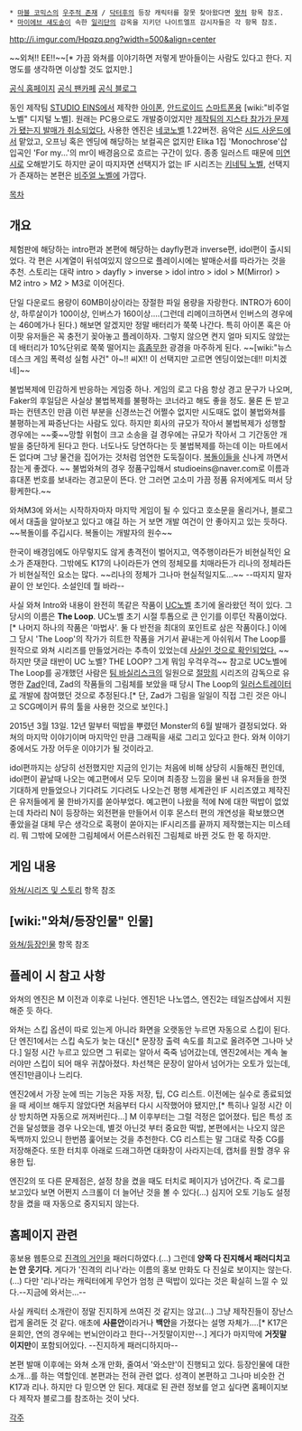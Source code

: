  * [[마블 코믹스]]의 [[우주적 존재]] / [[닥터후]]의 등장 캐릭터를 잘못 찾아왔다면 [[왓처]] 항목 참조.
 * [[마이에브 섀도송]]이 속한 [[일리단]]의 감옥을 지키던 나이트엘프 감시자들은 각 항목 참조.

http://i.imgur.com/Hpqzq.png?width=500&align=center

~~외쳐!! EE!!~~[* 가끔 와쳐를 이야기하면 저렇게 받아들이는 사람도 있다고 한다. 지명도를 생각하면 이상할 것도 없지만.]

[http://studioeins.org/watcher/ 공식 홈페이지]
[http://cafe.naver.com/watchermobile/ 공식 팬카페]
[http://blog.naver.com/studioeins 공식 블로그]

동인 제작팀 [[STUDIO EINS]]에서 제작한 [[아이폰]], [[안드로이드]] [[스마트폰]]용 [wiki:"비주얼 노벨" 디지털 노벨]. 원래는 PC용으로도 개발중이었지만 [http://ruliweb.daum.net/ruliboard/read.htm?table=game_online&num=33977 제작팀의 지스타 참가가 문제가 됐는지 발매가 취소되었다.] 사용한 엔진은 [[네코노벨]] 1.22버전. 음악은 [[시드 사운드]]에서 맡았고, 오프닝 혹은 엔딩에 해당하는 보컬곡은 없지만 Elika 1집 'Monochrose'삽입곡인 'For my...'의 mr이 배경음으로 흐르는 구간이 있다. 종종 일러스트 때문에 [[미연시]]로 오해받기도 하지만 굳이 따지자면 선택지가 없는 IF 시리즈는 [[키네틱 노벨]], 선택지가 존재하는 본편은 [[비주얼 노벨]]에 가깝다.

[[목차]]

== 개요 ==

체험판에 해당하는 intro편과 본편에 해당하는 dayfly편과 inverse편, idol편이 출시되었다. 각 편은 시계열이 뒤섞여있지 않으므로 플레이시에는 발매순서를 따라가는 것을 추천. 스토리는 대략 intro > dayfly > inverse > idol intro > idol > M(Mirror) > M2 intro > M2 > M3로 이어진다. 

단일 다운로드 용량이 60MB이상이라는 장절한 파일 용량을 자랑한다. INTRO가 60이상, 하루살이가 100이상, 인버스가 160이상….(그런데 리메이크하면서 인버스의 경우에는 460메가나 된다.) 해보면 알겠지만 정말 배터리가 쭉쭉 나간다. 특히 아이폰 혹은 아이팟 유저들은 꼭 충전기 꽂아놓고 플레이하자. 그렇지 않으면 켠지 얼마 되지도 않았는데 배터리가 10%단위로 쭉쭉 떨어지는 [[흠좀무]]한 광경을 마주하게 된다. ~~[wiki:"뉴스데스크 게임 폭력성 실험 사건" 아~!! 씨X!! 이 선택지만 고르면 엔딩이었는데!! 미치겠네]~~

불법복제에 민감하게 반응하는 게임중 하나. 게임의 로고 다음 항상 경고 문구가 나오며, Faker의 후일담은 사실상 불법복제를 불평하는 코너라고 해도 좋을 정도. 물론 돈 받고 파는 컨텐츠인 만큼 이런 부분을 신경쓰는건 어쩔수 없지만 시도때도 없이 불법와쳐를 불평하는게 짜증난다는 사람도 있다. 하지만 회사의 규모가 작아서 불법복제가 성행할 경우에는 ~~좆~~망할 위험이 크고 소송을 걸 경우에는 규모가 작아서 그 기간동안 개발을 중단하게 된다고 한다. 너도나도 당연하다는 듯 불법복제를 하는데 이는 마트에서 돈 없다며 그냥 물건을 집어가는 것처럼 엄연한 도둑질이다. [[복돌이]]들을 신나게 까면서 참는게 좋겠다. ~~ 불법와쳐의 경우 정품구입해서 studioeins@naver.com로 이름과 휴대폰 번호를 보내라는 경고문이 뜬다. 안 그러면 고소미 가끔 정품 유저에게도 떠서 당황케한다.~~ 

와쳐M3에 와서는 시작하자마자 마지막 게임이 될 수 있다고 호소문을 올리거나, 블로그에서 대출을 알아보고 있다고 얘길 하는 거 보면 개발 여건이 안 좋아지고 있는 듯하다. ~~복돌이를 주깁시다. 복돌이는 개발자의 원수~~


한국이 배경임에도 아무렇지도 않게 총격전이 벌어지고, 역주행이라든가 비현실적인 요소가 존재한다. 그밖에도 K17의 나이라든가 연의 정체모를 치매라든가 리나의 정체라든가 비현실적인 요소는 많다. ~~리나의 정체가 그나마 현실적일지도...~~ --따지지 말자 끝이 안 보인다. 소설인데 뭘 바라--

사실 와쳐 Intro와 내용이 완전히 똑같은 작품이 [[UC노벨]] 초기에 올라왔던 적이 있다. 그 당시의 이름은 '''The Loop'''. UC노벨 초기 시절 투톱으로 큰 인기를 이루던 작품이었다.[* 나머지 하나의 작품은 '마법사'. 둘 다 반전을 최대의 포인트로 삼은 작품이다.] 이에 그 당시 'The Loop'의 작가가 히트한 작품을 거기서 끝내는게 아쉬워서 The Loop를 원작으로 와쳐 시리즈를 만들었거라는 추측이 있었는데 [http://blog.naver.com/studioeins/154211687 사실인 것으로 확인되었다.] ~~하지만 댓글 태반이 UC 노벨? THE LOOP? 그게 뭐임 우걱우걱~~ 참고로 UC노벨에 The Loop를 공개했던 사람은 [[팀 바실리스크]]의 일원으로 [[절망희]] 시리즈의 감독으로 유명한 [http://www.ucnovel.com/alhazad/story Zad]인데, Zad의 작품들의 그림체를 보았을 때 당시 The Loop의 [[일러스트레이터]]로 개발에 참여했던 것으로 추정된다.[* 단, Zad가 그림을 일일이 직접 그린 것은 아니고 SCG메이커 류의 툴을 사용한 것으로 보인다.]

2015년 3월 13일. 12년 말부터 떡밥을 뿌렸던 Monster의 6월 발매가 결정되었다. 와쳐의 마지막 이야기이며 마지막인 만큼 그래픽을 새로 그리고 있다고 한다. 와쳐 이야기 중에서도 가장 어두운 이야기가 될 것이라고.



idol편까지는 상당히 선전했지만 지금의 인기는 처음에 비해 상당히 시들해진 편인데, idol편이 끝날때 나오는 예고편에서 모두 모이며 최종장 느낌을 물씬 내 유저들을 한껏 기대하게 만들었으나 기다려도 기다려도 나오는건 평행 세계관인 IF 시리즈였고 제작진은 유저들에게 물 한바가지를 쏟아부었다. 예고편이 나왔을 적에 N에 대한 떡밥이 없었는데 차라리 N이 등장하는 외전편을 만들어서 이후 몬스터 편의 개연성을 확보했으면 좋았을걸 대체 무슨 생각으로 혹평이 쏟아지는 IF시리즈를 끝까지 제작했는지는 미스테리. 뭐 그밖에 모에한 그림체에서 어른스러워진 그림체로 바뀐 것도 한 몫 하지만.

 
== 게임 내용 ==
[[와쳐/시리즈 및 스토리]] 항목 참조

== [wiki:"와쳐/등장인물" 인물] ==
[[와쳐/등장인물]] 항목 참조

== 플레이 시 참고 사항 ==
와쳐의 엔진은 M 이전과 이후로 나뉜다. 엔진1은 나노앱스, 엔진2는 테일즈샵에서 지원해준 듯 하다.

와쳐는 스킵 옵션이 따로 있는게 아니라 화면을 오랫동안 누르면 자동으로 스킵이 된다. 단 엔진1에서는 스킵 속도가 늦는 대신[* 문장장 출력 속도를 최고로 올려주면 그나마 낫다.] 일정 시간 누르고 있으면 그 뒤로는 알아서 죽죽 넘어갔는데, 엔진2에서는 계속 눌러야만 스킵이  되어 매우 귀찮아졌다. 차선책은 문장이 알아서 넘어가는 오토가 있는데, 엔진1만큼이나 느리다.

엔진2에서 가장 눈에 띄는 기능은 자동 저장, 팁, CG 리스트. 이전에는 실수로 종료되었을 때 세이브 해두지 않았다면 처음부터 다시 시작했어야 됐지만,[* 특히나 일정 시간 이상 방치하면 자동으로 꺼져버린다...] M 이후부터는 그럴 걱정은 없어졌다. 팁은 특성 조건을 달성했을 경우 나오는데, 별것 아닌것 부터 중요한 떡밥, 본편에서는 나오지 않은 독백까지 있으니 한번쯤 훑어보는 것을 추천한다. CG 리스트는 말 그대로 작중 CG를 저장해준다. 또한 터치후 아래로 드래그하면 대화창이 사라지는데, 캡처를 원할 경우 유용한 팁.

엔진2의 또 다른 문제점은, 설정 창을 켰을 때도 터치로 페이지가 넘어간다. 즉 로그를 보고있다 보면 어쩐지 스크롤이 더 늘어난 것을 볼 수 있다(...) 심지어 오토 기능도 설정 창을 켰을 때 자동으로 중지되지 않는다.
== 홈페이지 관련 ==
홍보용 웹툰으로 [[진격의 거인]]을 패러디하였다.(...) 그런데 '''양쪽 다 진지해서 패러디치고는 안 웃기다.''' 게다가 '진격의 리나'라는 이름의 홍보 만화도 다 진실로 보이지는 않는다.(...) 다만 '리나'라는 캐릭터에게 무언가 엄청 큰 떡밥이 있다는 것은 확실히 느낄 수 있다.--지금에 와서는...--

사실 캐릭터 소개란이 정말 진지하게 쓰여진 것 같지는 않고(...) 그냥 제작진들이 장난스럽게 올려둔 것 같다. 애초에 '''사륜안'''이라거나 '''백안'''을 가졌다는 설명 자체가....[* K17은 윤회안, 연의 경우에는 번뇌안이라고 한다--거짓말이지만--.] 게다가 마지막에 '''거짓말 이지만'''이 포함되어있다. --진지하게 패러디하지마--

본편 발매 이후에는 와쳐 소개 만화, 줄여서 '와소만'이 진행되고 있다. 등장인물에 대한 소개...를 하는 역할인데. 본편과는 전혀 관련 없다. 성격이 본편하고 그나마 비슷한 건 K17과 리나. 하지만 다 믿으면 안 된다. 제대로 된 관련 정보를 얻고 싶다면 홈페이지보다 제작자 블로그를 참조하는 것이 낫다.


[[각주]]
